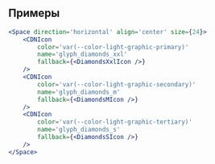 ## Примеры

```jsx live
<Space direction='horizontal' align='center' size={24}>
    <CDNIcon 
        color='var(--color-light-graphic-primary)' 
        name='glyph_diamonds_xxl' 
        fallback={<DiamondsXxlIcon />}
    />
    <CDNIcon 
        color='var(--color-light-graphic-secondary)' 
        name='glyph_diamonds_m' 
        fallback={<DiamondsMIcon />}
    />
    <CDNIcon 
        color='var(--color-light-graphic-tertiary)' 
        name='glyph_diamonds_s' 
        fallback={<DiamondsSIcon />}
    />
</Space>
```
